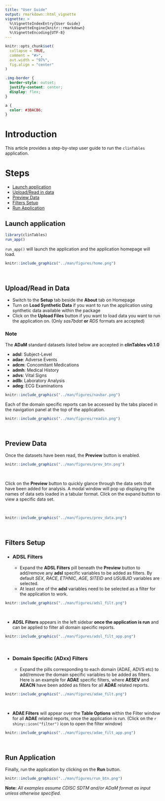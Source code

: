 ```yaml
---
title: "User Guide"
output: rmarkdown::html_vignette
vignette: >
  %\VignetteIndexEntry{User Guide}
  %\VignetteEngine{knitr::rmarkdown}
  %\VignetteEncoding{UTF-8}
---
```


```r
knitr::opts_chunk$set(
  collapse = TRUE,
  comment = "#>",
  out.width = "97%",
  fig.align = "center"
)
```

```css
.img-border {
  border-style: outset;
  justify-content: center;
  display: flex;
}
```

```css
a {
  color: #3BACB6;
}
```

# Introduction

This article provides a step-by-step user guide to run the `clinTables` application.

# Steps
* [Launch application](#launch)
* [Upload/Read in data](#readdata)
* [Preview Data](#preview)
* [Filters Setup](#setup)
* [Run Application](#run)

## Launch application {#launch}

```r
library(clinTables)
run_app()
```

`run_app()` will launch the application and the application homepage will load.

<div class="img-border">
```r
knitr::include_graphics("../man/figures/home.png")
```
</div>

<br>

## Upload/Read in Data {#readdata}

- Switch to the **Setup** tab beside the **About** tab on Homepage
- Turn on **Load Synthetic Data** if you want to run the application using synthetic data available
within the package
- Click on the **Upload Files** button if you want to load data you want to run the application on.
(Only *sas7bdat* **or** *RDS* formats are accepted)

### Note

The **ADaM** standard datasets listed below are accepted in **clinTables v0.1.0**

- **adsl**: Subject-Level
- **adae**: Adverse Events
- **adcm**: Concomitant Medications
- **admh**: Medical History
- **advs**: Vital Signs
- **adlb**: Laboratory Analysis
- **adeg**: ECG Examinations

<div class="img-border">
```r
knitr::include_graphics("../man/figures/navbar.png")
```
</div>

Each of the domain specific reports can be accessed by the  tabs placed in the navigation panel 
at the top of the application.

<div class="img-border">
```r
knitr::include_graphics("../man/figures/readin.png")
```
</div>

<br>

## Preview Data {#preview}

Once the datasets have been read, the **Preview** button is enabled.

<div class="img-border">
```r
knitr::include_graphics("../man/figures/prev_btn.png")
```
</div>

<br>

Click on the **Preview** button to quickly glance through the data sets that have been added
for analysis. A modal window will pop up displaying the names of data sets loaded in a 
tabular format. Click on the expand button to view a specific data set.

<br>

<div class="img-border">
```r
knitr::include_graphics("../man/figures/prev_data.png")
```
</div>

<br>

## Filters Setup {#setup}

* ### ADSL Filters

  * Expand the **ADSL Filters** pill beneath the **Preview** button to add/remove any **adsl** 
    specific variables to be added as filters. By default *SEX*, *RACE*, *ETHNIC*, *AGE*, 
    *SITEID* and *USUBJID* variables are selected.
  * At least one of the **adsl** variables need to be selected as a filter for the 
    application to work.

<div class="img-border">
```r
knitr::include_graphics("../man/figures/adsl_filt.png")
```
</div>

<br>

  * **ADSL Filters** appears in the left sidebar <b>once the application is run</b>
    and can be applied to filter all domain specific reports.

<div class="img-border">
```r
knitr::include_graphics("../man/figures/adsl_filt_app.png")
```
</div>

<br>

* ### Domain Specific (ADxx) Filters

  * Expand the pills corresponding to each domain (ADAE, ADVS etc) to add/remove the domain
    specific variables to be added as filters. Here is an example for **ADAE** specific filters,
    where **AESEV** and **AEACN** have been added as filters for all **ADAE** related reports.

<div class="img-border">
```r
knitr::include_graphics("../man/figures/adae_filt.png")
```
</div>

<br>

  * **ADAE Filters** will appear over the **Table Options** within the Filter window 
  for all **ADAE** related reports, once the application is run. (Click on the 
  `r shiny::icon("filter")` icon to open the filter window)
  
<div class="img-border">
```r
knitr::include_graphics("../man/figures/adae_filt_app.png")
```
</div>

<br>

## Run Application {#run}

Finally, run the application by clicking on the **Run** button.

<div class="img-border">
```r
knitr::include_graphics("../man/figures/run_btn.png")
```
</div>

**Note:** *All examples assume CDISC SDTM and/or ADaM format as input unless otherwise specified.*
